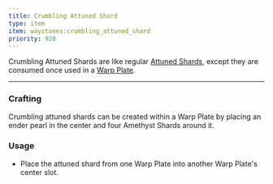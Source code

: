 ```yaml
---
title: Crumbling Attuned Shard
type: item
item: waystones:crumbling_attuned_shard
priority: 920
---
```



Crumbling Attuned Shards are like regular [Attuned Shards](../attuned_shard), except they are consumed once used in a [Warp Plate](../warp_plate).

---

### Crafting

Crumbling attuned shards can be created within a Warp Plate by placing an ender pearl in the center and four Amethyst Shards around it.

<InterfaceScreen name="Warp Plate Screen" screen={warpPlateImage.src}>
    <MinecraftItem item="minecraft:amethyst_shard" class="left-[160px] top-[34px]" />
    <MinecraftItem item="minecraft:amethyst_shard" class="left-[104px] top-[90px]" />
    <MinecraftItem item="minecraft:ender_pearl" class="left-[160px] top-[90px]" />
    <MinecraftItem item="minecraft:amethyst_shard" class="left-[216px] top-[90px]" />
    <MinecraftItem item="minecraft:amethyst_shard" class="left-[160px] top-[146px]" />
</InterfaceScreen>

### Usage

- Place the attuned shard from one Warp Plate into another Warp Plate's center slot.
